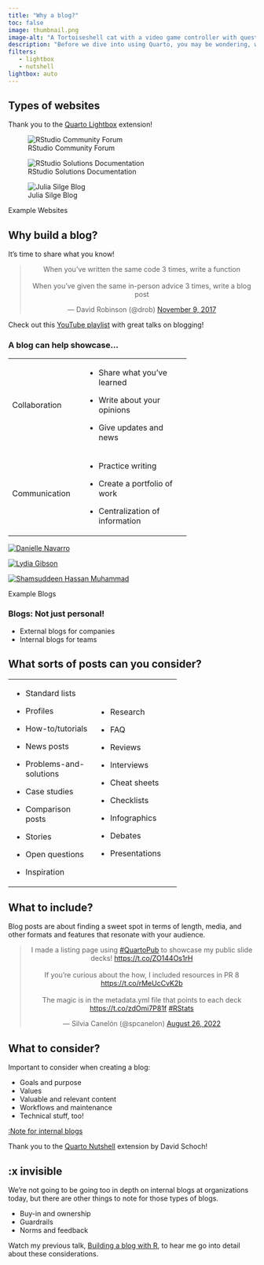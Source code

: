 ```yaml
---
title: "Why a blog?"
toc: false
image: thumbnail.png
image-alt: "A Tortoiseshell cat with a video game controller with question marks over her head."
description: "Before we dive into using Quarto, you may be wondering, why should I build a blog in the first place?"
filters:
   - lightbox      
   - nutshell
lightbox: auto
---
```


## Types of websites

::: column-margin
Thank you to the [Quarto Lightbox](https://github.com/quarto-ext/lightbox) extension!
:::

::: column-body-outset
::: {#fig-sites layout-ncol="3"}
![RStudio Community Forum](site1.png){group="site-gallery"}

![RStudio Solutions Documentation](site2.png){group="site-gallery"}

![Julia Silge Blog](site3.png){group="site-gallery"}

Example Websites
:::
:::

## Why build a blog?

It's time to share what you know!

<center>

<blockquote class="twitter-tweet">

<p lang="en" dir="ltr">

When you've written the same code 3 times, write a function<br><br>When you've given the same in-person advice 3 times, write a blog post

</p>

--- David Robinson (@drob) <a href="https://twitter.com/drob/status/928447584712253440?ref_src=twsrc%5Etfw">November 9, 2017</a>

</blockquote>

```{=html}
<script async src="https://platform.twitter.com/widgets.js" charset="utf-8"></script>
```
</center>

::: column-margin
Check out this [YouTube playlist](https://youtube.com/playlist?list=PLXKlQEvIRus-qu1hjc8SyElSamAcT-KaE) with great talks on blogging!
:::

### A blog can help showcase...

+---------------+-----------------------------------+
| Collaboration | -   Share what you've learned     |
|               |                                   |
|               | -   Write about your opinions     |
|               |                                   |
|               | -   Give updates and news         |
+---------------+-----------------------------------+
| Communication | -   Practice writing              |
|               |                                   |
|               | -   Create a portfolio of work    |
|               |                                   |
|               | -   Centralization of information |
+---------------+-----------------------------------+

::: column-page
::: {layout-ncol="3"}
[![Danielle Navarro](blog1.png)](https://blog.djnavarro.net/)

[![Lydia Gibson](blog2.png)](https://lgibson7.quarto.pub/once-upon-a-time-series/)

[![Shamsuddeen Hassan Muhammad](blog3.png)](https://blogs.shmuhammad.com/)

Example Blogs
:::
:::

### Blogs: Not just personal!

-   External blogs for companies
-   Internal blogs for teams

## What sorts of posts can you consider?

+----------------------------+-------------------+
| -   Standard lists         | -   Research      |
|                            |                   |
| -   Profiles               | -   FAQ           |
|                            |                   |
| -   How-to/tutorials       | -   Reviews       |
|                            |                   |
| -   News posts             | -   Interviews    |
|                            |                   |
| -   Problems-and-solutions | -   Cheat sheets  |
|                            |                   |
| -   Case studies           | -   Checklists    |
|                            |                   |
| -   Comparison posts       | -   Infographics  |
|                            |                   |
| -   Stories                | -   Debates       |
|                            |                   |
| -   Open questions         | -   Presentations |
|                            |                   |
| -   Inspiration            |                   |
+----------------------------+-------------------+

## What to include?

Blog posts are about finding a sweet spot in terms of length, media, and other formats and features that resonate with your audience.

<center>

<blockquote class="twitter-tweet">

<p lang="en" dir="ltr">

I made a listing page using <a href="https://twitter.com/hashtag/QuartoPub?src=hash&amp;ref_src=twsrc%5Etfw">#QuartoPub</a> to showcase my public slide decks! <a href="https://t.co/ZO144Os1rH">https://t.co/ZO144Os1rH</a><br><br>If you're curious about the how, I included resources in PR 8 <a href="https://t.co/rMeUcCvK2b">https://t.co/rMeUcCvK2b</a><br><br>The magic is in the metadata.yml file that points to each deck <a href="https://t.co/zdOmi7P81f">https://t.co/zdOmi7P81f</a> <a href="https://twitter.com/hashtag/RStats?src=hash&amp;ref_src=twsrc%5Etfw">#RStats</a>

</p>

--- Silvia Canelón (@spcanelon) <a href="https://twitter.com/spcanelon/status/1563299238871588870?ref_src=twsrc%5Etfw">August 26, 2022</a>

</blockquote>

```{=html}
<script async src="https://platform.twitter.com/widgets.js" charset="utf-8"></script>
```
</center>

## What to consider?

Important to consider when creating a blog:

-   Goals and purpose
-   Values
-   Valuable and relevant content
-   Workflows and maintenance
-   Technical stuff, too!

[:Note for internal blogs](#x-invisible)

::: column-margin
Thank you to the [Quarto Nutshell](https://github.com/schochastics/quarto-nutshell) extension by David Schoch!
:::

## :x invisible {#x-invisible}

We're not going to be going too in depth on internal blogs at organizations today, but there are other things to note for those types of blogs.

-   Buy-in and ownership
-   Guardrails
-   Norms and feedback

Watch my previous talk, [Building a blog with R](https://www.youtube.com/watch?v=MrW5XFf7aps), to hear me go into detail about these considerations.
